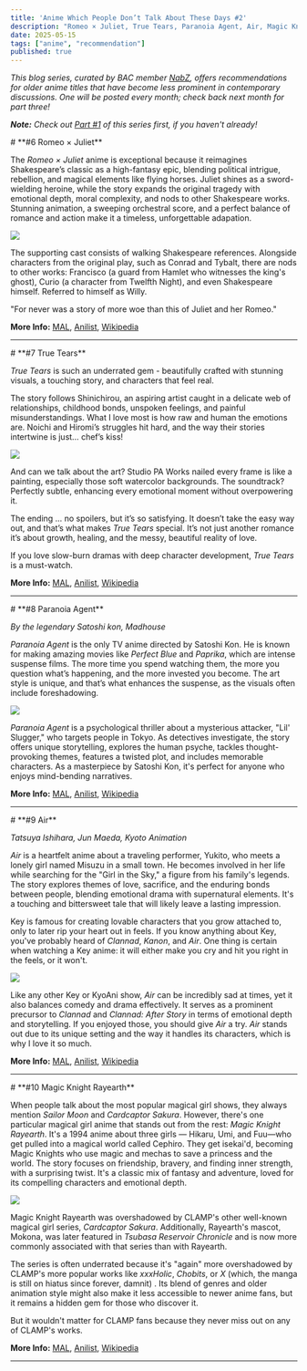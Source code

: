 ```yaml
---
title: 'Anime Which People Don’t Talk About These Days #2'
description: "Romeo × Juliet, True Tears, Paranoia Agent, Air, Magic Knight Rayearth"
date: 2025-05-15
tags: ["anime", "recommendation"]
published: true
---
```


_This blog series, curated by BAC member <a href="https://myanimelist.net/profile/NabzDLuffy" target="_blank">NabZ</a>,
offers recommendations for older anime titles that have become less prominent in contemporary discussions. One will be posted every month; check back next month for part three!_

_**Note:** Check out [Part #1](/blog/anime-which-people-dont-talk-about) of this series first, if you haven't already!_

<div style={{marginBottom: '-10px', marginTop: '0px'}}>
  # **<span style={{'color': 'red'}}>#6</span> Romeo × Juliet** 
</div>

The _Romeo × Juliet_ anime is exceptional because it reimagines Shakespeare’s classic as a high-fantasy epic, blending political intrigue, rebellion, and magical elements like flying horses. Juliet shines as a sword-wielding heroine, while the story expands the original tragedy with emotional depth, moral complexity, and nods to other Shakespeare works. Stunning animation, a sweeping orchestral score, and a perfect balance of romance and action make it a timeless, unforgettable adapation.

<div style={{marginBottom: '0px', marginTop: '0px', textAlign: 'center'}}>
  <img src="/images/blog/anime-which-people-dont-talk-about/06.webp" className="rounded-xl" style={{margin: '0 auto', display: 'block'}} />
</div>

The supporting cast consists of walking Shakespeare references. Alongside characters from the original play, such as Conrad and Tybalt, there are nods to other works: Francisco (a guard from Hamlet who witnesses the king's ghost), Curio (a character from Twelfth Night), and even Shakespeare himself. Referred to himself as Willy.

"For never was a story of more woe than this of Juliet and her Romeo."

**More Info:**
<a href="https://myanimelist.net/anime/1699/Romeo_x_Juliet" target="_blank">MAL</a>,
<a href="https://anilist.co/anime/1699/Romeo-x-Juliet" target="_blank">Anilist</a>,
<a href="https://en.wikipedia.org/wiki/Romeo_%C3%97_Juliet" target="_blank">Wikipedia</a>

<hr className="my-8 w-1/2 mx-auto border-t-4 border-[#f05a78]" />

<div style={{marginBottom: '-10px', marginTop: '0px'}}>
  # **<span style={{'color': 'red'}}>#7</span> True Tears**
</div>

_True Tears_ is such an underrated gem - beautifully crafted with stunning visuals, a touching story, and characters that feel real.

The story follows Shinichirou, an aspiring artist caught in a delicate web of relationships, childhood bonds, unspoken feelings, and painful misunderstandings. What I love most is how raw and human the emotions are. Noichi and Hiromi’s struggles hit hard, and the way their stories intertwine is just… chef’s kiss!

<div style={{marginBottom: '0px', marginTop: '0px', textAlign: 'center'}}>
  <img src="/images/blog/anime-which-people-dont-talk-about/07.webp" className="rounded-xl" style={{margin: '0 auto', display: 'block'}} />
</div>  

And can we talk about the art? Studio PA Works nailed every frame is like a painting, especially those soft watercolor backgrounds. The soundtrack? Perfectly subtle, enhancing every emotional moment without overpowering it.  

The ending … no spoilers, but it’s so satisfying. It doesn’t take the easy way out, and that’s what makes _True Tears_ special. It’s not just another romance it’s about growth, healing, and the messy, beautiful reality of love.  

If you love slow-burn dramas with deep character development, _True Tears_ is a must-watch.

**More Info:**
<a href="https://myanimelist.net/anime/2129/True_Tears" target="_blank">MAL</a>,
<a href="https://anilist.co/anime/2129/true-tears" target="_blank">Anilist</a>,
<a href="https://en.wikipedia.org/wiki/True_Tears_(TV_series)" target="_blank">Wikipedia</a>

<hr className="my-8 w-1/2 mx-auto border-t-4 border-[#f05a78]" />

<div style={{marginBottom: '-10px', marginTop: '0px'}}>
  # **<span style={{'color': 'red'}}>#8</span> Paranoia Agent**
</div>

_By the legendary Satoshi kon, Madhouse_

_Paranoia Agent_ is the only TV anime directed by Satoshi Kon. He is known for making amazing movies like _Perfect Blue_ and _Paprika_, which are intense suspense films. The more time you spend watching them, the more you question what’s happening, and the more invested you become. The art style is unique, and that’s what enhances the suspense, as the visuals often include foreshadowing.

<div style={{marginBottom: '0px', marginTop: '0px', textAlign: 'center'}}>
  <img src="/images/blog/anime-which-people-dont-talk-about/08.webp" className="rounded-xl" style={{margin: '0 auto', display: 'block'}} />
</div>

_Paranoia Agent_ is a psychological thriller about a mysterious attacker, "Lil' Slugger," who targets people in Tokyo. As detectives investigate, the story offers unique storytelling, explores the human psyche, tackles thought-provoking themes, features a twisted plot, and includes memorable characters. As a masterpiece by Satoshi Kon, it's perfect for anyone who enjoys mind-bending narratives.

**More Info:**
<a href="https://myanimelist.net/anime/323/Mousou_Dairinin" target="_blank">MAL</a>,
<a href="https://anilist.co/anime/323/Mousou-Dairinin" target="_blank">Anilist</a>,
<a href="https://en.wikipedia.org/wiki/Paranoia_Agent" target="_blank">Wikipedia</a>

<hr className="my-8 w-1/2 mx-auto border-t-4 border-[#f05a78]" />

<div style={{marginBottom: '-10px', marginTop: '0px'}}>
  # **<span style={{'color': 'red'}}>#9</span> Air**
</div>

_Tatsuya Ishihara, Jun Maeda, Kyoto Animation_

_Air_ is a heartfelt anime about a traveling performer, Yukito, who meets a lonely girl named Misuzu in a small town. He becomes involved in her life while searching for the "Girl in the Sky," a figure from his family's legends. The story explores themes of love, sacrifice, and the enduring bonds between people, blending emotional drama with supernatural elements. It's a touching and bittersweet tale that will likely leave a lasting impression.

Key is famous for creating lovable characters that you grow attached to, only to later rip your heart out in feels. If you know anything about Key, you've probably heard of _Clannad_, _Kanon_, and _Air_. One thing is certain when watching a Key anime: it will either make you cry and hit you right in the feels, or it won't.

<div style={{marginBottom: '0px', marginTop: '0px', textAlign: 'center'}}>
  <img src="/images/blog/anime-which-people-dont-talk-about/09.webp" className="rounded-xl" style={{margin: '0 auto', display: 'block'}} />
</div>

Like any other Key or KyoAni show, _Air_ can be incredibly sad at times, yet it also balances comedy and drama effectively. It serves as a prominent precursor to _Clannad_ and _Clannad: After Story_ in terms of emotional depth and storytelling. If you enjoyed those, you should give _Air_ a try. _Air_ stands out due to its unique setting and the way it handles its characters, which is why I love it so much.

**More Info:**
<a href="https://myanimelist.net/anime/101/Air" target="_blank">MAL</a>,
<a href="https://anilist.co/anime/101/AIR" target="_blank">Anilist</a>,
<a href="https://en.wikipedia.org/wiki/Air_(2005_film)" target="_blank">Wikipedia</a>

<hr className="my-8 w-1/2 mx-auto border-t-4 border-[#f05a78]" />

<div style={{marginBottom: '-10px', marginTop: '0px'}}>
  # **<span style={{'color': 'red'}}>#10</span> Magic Knight Rayearth**
</div>

When people talk about the most popular magical girl shows, they always mention _Sailor Moon_ and _Cardcaptor Sakura_. However, there's one particular magical girl anime that stands out from the rest: _Magic Knight Rayearth_. It's a 1994 anime about three girls — Hikaru, Umi, and Fuu—who get pulled into a magical world called Cephiro. They get isekai'd, becoming Magic Knights who use magic and mechas to save a princess and the world. The story focuses on friendship, bravery, and finding inner strength, with a surprising twist. It's a classic mix of fantasy and adventure, loved for its compelling characters and emotional depth.

<div style={{marginBottom: '0px', marginTop: '0px', textAlign: 'center'}}>
  <img src="/images/blog/anime-which-people-dont-talk-about/10.webp" className="rounded-xl" style={{margin: '0 auto', display: 'block'}} />
</div>

Magic Knight Rayearth was overshadowed by CLAMP's other well-known magical girl series, _Cardcaptor Sakura_. Additionally, Rayearth's mascot, Mokona, was later featured in _Tsubasa Reservoir Chronicle_ and is now more commonly associated with that series than with Rayearth.

The series is often underrated because it's "again" more overshadowed by CLAMP's more popular works like _xxxHolic_, _Chobits_, or _X_ (which, the manga is still on hiatus since forever, damnit) . Its blend of genres and older animation style might also make it less accessible to newer anime fans, but it remains a hidden gem for those who discover it. 

But it wouldn't matter for CLAMP fans because they never miss out on any of CLAMP's works.

**More Info:**
<a href="https://myanimelist.net/anime/435/Magic_Knight_Rayearth" target="_blank">MAL</a>,
<a href="https://anilist.co/anime/435/Magic-Knight-Rayearth" target="_blank">Anilist</a>,
<a href="https://en.wikipedia.org/wiki/Magic_Knight_Rayearth" target="_blank">Wikipedia</a>

<hr className="my-8 w-1/2 mx-auto border-t-4 border-[#f05a78]" />
